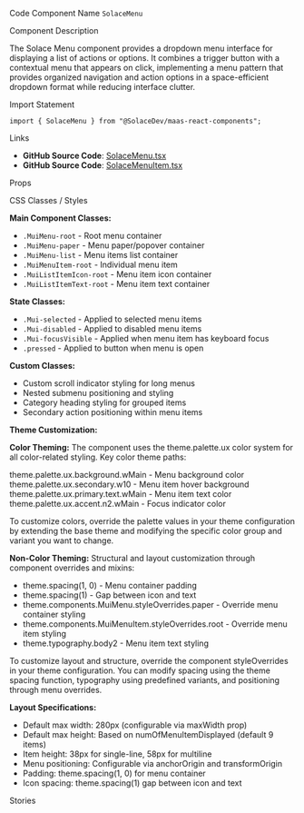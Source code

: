 
<Meta of={SolaceMenuStories} />

<Title>Menu</Title>

<Description of={SolaceMenuStories} />

<Subtitle>Code Component Name</Subtitle>
`SolaceMenu`

<Subtitle>Component Description</Subtitle>

The Solace Menu component provides a dropdown menu interface for displaying a list of actions or options. It combines a trigger button with a contextual menu that appears on click, implementing a menu pattern that provides organized navigation and action options in a space-efficient dropdown format while reducing interface clutter.

<Subtitle>Import Statement</Subtitle>

```tsx
import { SolaceMenu } from "@SolaceDev/maas-react-components";
```

<Subtitle>Links</Subtitle>

- **GitHub Source Code**: [SolaceMenu.tsx](https://github.com/SolaceDev/maas-react-components/blob/main/src/components/SolaceMenu.tsx)
- **GitHub Source Code**: [SolaceMenuItem.tsx](https://github.com/SolaceDev/maas-react-components/blob/main/src/components/SolaceMenuItem.tsx)

<Subtitle>Props</Subtitle>

<ArgTypes of={SolaceMenuStories} />

<Subtitle>CSS Classes / Styles</Subtitle>

**Main Component Classes:**

- `.MuiMenu-root` - Root menu container
- `.MuiMenu-paper` - Menu paper/popover container
- `.MuiMenu-list` - Menu items list container
- `.MuiMenuItem-root` - Individual menu item
- `.MuiListItemIcon-root` - Menu item icon container
- `.MuiListItemText-root` - Menu item text container

**State Classes:**

- `.Mui-selected` - Applied to selected menu items
- `.Mui-disabled` - Applied to disabled menu items
- `.Mui-focusVisible` - Applied when menu item has keyboard focus
- `.pressed` - Applied to button when menu is open

**Custom Classes:**

- Custom scroll indicator styling for long menus
- Nested submenu positioning and styling
- Category heading styling for grouped items
- Secondary action positioning within menu items

**Theme Customization:**

**Color Theming:**
The component uses the theme.palette.ux color system for all color-related styling. Key color theme paths:

<div style={{ display: "flex", alignItems: "center", margin: "8px 0" }}>
	<div
		style={{
			width: "16px",
			height: "16px",
			backgroundColor: "#03223B",
			border: "1px solid rgba(0,0,0,0.2)",
			borderRadius: "3px",
			marginRight: "8px"
		}}
	></div>
	<span>theme.palette.ux.background.wMain - Menu background color</span>
</div>
<div style={{ display: "flex", alignItems: "center", margin: "8px 0" }}>
	<div
		style={{
			width: "16px",
			height: "16px",
			backgroundColor: "#F3F4F6",
			border: "1px solid rgba(0,0,0,0.2)",
			borderRadius: "3px",
			marginRight: "8px"
		}}
	></div>
	<span>theme.palette.ux.secondary.w10 - Menu item hover background</span>
</div>
<div style={{ display: "flex", alignItems: "center", margin: "8px 0" }}>
	<div
		style={{
			width: "16px",
			height: "16px",
			backgroundColor: "#273749",
			border: "1px solid rgba(0,0,0,0.2)",
			borderRadius: "3px",
			marginRight: "8px"
		}}
	></div>
	<span>theme.palette.ux.primary.text.wMain - Menu item text color</span>
</div>
<div style={{ display: "flex", alignItems: "center", margin: "8px 0" }}>
	<div
		style={{
			width: "16px",
			height: "16px",
			backgroundColor: "#009193",
			border: "1px solid rgba(0,0,0,0.2)",
			borderRadius: "3px",
			marginRight: "8px"
		}}
	></div>
	<span>theme.palette.ux.accent.n2.wMain - Focus indicator color</span>
</div>

To customize colors, override the palette values in your theme configuration by extending the base theme and modifying the specific color group and variant you want to change.

**Non-Color Theming:**
Structural and layout customization through component overrides and mixins:

- theme.spacing(1, 0) - Menu container padding
- theme.spacing(1) - Gap between icon and text
- theme.components.MuiMenu.styleOverrides.paper - Override menu container styling
- theme.components.MuiMenuItem.styleOverrides.root - Override menu item styling
- theme.typography.body2 - Menu item text styling

To customize layout and structure, override the component styleOverrides in your theme configuration. You can modify spacing using the theme spacing function, typography using predefined variants, and positioning through menu overrides.

**Layout Specifications:**

- Default max width: 280px (configurable via maxWidth prop)
- Default max height: Based on numOfMenuItemDisplayed (default 9 items)
- Item height: 38px for single-line, 58px for multiline
- Menu positioning: Configurable via anchorOrigin and transformOrigin
- Padding: theme.spacing(1, 0) for menu container
- Icon spacing: theme.spacing(1) gap between icon and text

<Subtitle>Stories</Subtitle>

<CustomStories />

